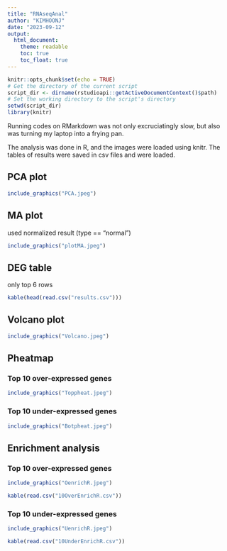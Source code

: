 ```yaml
---
title: "RNAseqAnal"
author: "KIMHOONJ"
date: "2023-09-12"
output: 
  html_document:
    theme: readable
    toc: true
    toc_float: true
---
```


```r
knitr::opts_chunk$set(echo = TRUE)
# Get the directory of the current script
script_dir <- dirname(rstudioapi::getActiveDocumentContext()$path)
# Set the working directory to the script's directory
setwd(script_dir)
library(knitr)
```

Running codes on RMarkdown was not only excruciatingly slow,
but also was turning my laptop into a frying pan.

The analysis was done in R, and the images were loaded using knitr.
The tables of results were saved in csv files and were loaded.

## PCA plot

```r
include_graphics("PCA.jpeg")
```


## MA plot
used normalized result (type == "normal")

```r
include_graphics("plotMA.jpeg")
```


## DEG table
only top 6 rows
```r
kable(head(read.csv("results.csv")))
```

## Volcano plot

```r
include_graphics("Volcano.jpeg")
```


## Pheatmap
### Top 10 over-expressed genes

```r
include_graphics("Toppheat.jpeg")

```


### Top 10 under-expressed genes

```r
include_graphics("Botpheat.jpeg")

```


## Enrichment analysis

### Top 10 over-expressed genes
```r
include_graphics("OenrichR.jpeg")

```


```r
kable(read.csv("10OverEnrichR.csv"))

```


### Top 10 under-expressed genes

```r
include_graphics("UenrichR.jpeg")

```

```r
kable(read.csv("10UnderEnrichR.csv"))
```
